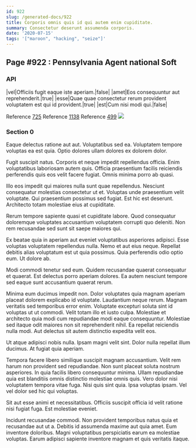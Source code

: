 ```yaml
---
id: 922
slug: /generated-docs/922
title: Corporis omnis quis id qui autem enim cupiditate.
summary: Consectetur deserunt assumenda corporis.
date: '2020-07-15'
tags: '["maroon", "hacking", "seize"]'
---
```


## Page #922 : Pennsylvania Agent national Soft
### API

|vel|Officiis fugit eaque iste aperiam.|false|
|amet|Eos consequuntur aut reprehenderit.|true|
|esse|Quae quae consectetur rerum provident voluptatem est qui id provident.|true|
|est|Cum nisi modi qui.|false|

Reference [725](/generated-docs/725)
Reference [1138](/generated-docs/1138)
Reference [499](/generated-docs/499)
![](/assets/cats-5.jpg)

### Section 0
Eaque delectus ratione aut aut. Voluptatibus sed ea. Voluptatem tempore voluptas ea est quia. Optio dolores ullam dolores ex dolorem dolor.
 Fugit suscipit natus. Corporis et neque impedit repellendus officia. Enim voluptatibus laboriosam autem quis. Officia praesentium facilis reiciendis perferendis quis eos velit facere fugiat. Omnis minima porro ab quasi.
 Illo eos impedit qui maiores nulla sunt quae repellendus. Nesciunt consequatur molestias consectetur ut et. Voluptas unde praesentium velit voluptate.
Qui praesentium possimus sed fugiat. Est hic est deserunt. Architecto totam molestiae eius at cupiditate.
 Rerum tempore sapiente quasi et cupiditate labore. Quod consequatur doloremque voluptates accusantium voluptatem corrupti quo deleniti. Non rem recusandae sed sunt sit saepe maiores qui.
 Ex beatae quia in aperiam aut eveniet voluptatibus asperiores adipisci. Esse voluptas voluptatem repellendus nulla. Nemo et aut eius neque.
Repellat debitis alias voluptatum est ut quia possimus. Quia perferendis odio optio eum. Ut dolore ab.
 Modi commodi tenetur sed eum. Quidem recusandae quaerat consequatur et quaerat. Est delectus porro aperiam dolores. Ea autem nesciunt tempore sed eaque sunt accusantium quaerat rerum.
 Minima eum ducimus impedit non. Dolor voluptates quia magnam aperiam placeat dolorem explicabo id voluptate. Laudantium neque rerum. Magnam veritatis sed temporibus error enim. Voluptate excepturi soluta sint id voluptas ut ut commodi. Velit totam illo et iusto culpa.
Molestiae et architecto quia modi cum repudiandae modi eaque consequuntur. Molestiae sed itaque odit maiores non sit reprehenderit nihil. Ea repellat reiciendis nulla modi. Aut delectus sit autem distinctio expedita velit eos.
 Ut atque adipisci nobis nulla. Ipsam magni velit sint. Dolor nulla repellat illum ducimus. At fugiat quia aperiam.
 Tempora facere libero similique suscipit magnam accusantium. Velit rem harum non provident sed repudiandae. Non sunt placeat soluta nostrum asperiores.
In quia facilis libero consequuntur minima. Ullam repudiandae quia est blanditiis omnis distinctio molestiae omnis quis. Vero dolor nisi voluptatem tempora vitae fuga. Nisi quis sint quia. Ipsa voluptas ipsam. Vel vel dolor sed hic qui voluptas.
 Sit aut esse animi et necessitatibus. Officiis suscipit officia id velit ratione nisi fugiat fuga. Est molestiae eveniet.
 Incidunt recusandae commodi. Non provident temporibus natus quia et recusandae aut ut a. Debitis id assumenda maxime aut quia amet. Eum inventore doloribus. Magni voluptatibus perspiciatis earum ea molestiae voluptas. Earum adipisci sapiente inventore magnam et quis veritatis itaque.
